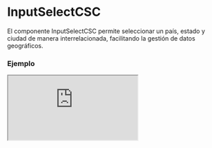 
# InputSelectCSC

El componente InputSelectCSC permite seleccionar un país, estado y ciudad de manera interrelacionada, facilitando la gestión de datos geográficos.

### Ejemplo

<Iframe minHeightIframe="30dvh" src="https://fenextjs-component-storybook.vercel.app/iframe.html?args=&id=input-inputselectcsc--index&viewMode=story" />

### Importacion

Para importar el componente InputSelectCSC, se puede hacer desde fenextjs

```tsx copy
import { InputSelectCSC } from "fenextjs";
```

### Parametros

| Parametro | Tipo | Requerido | Default | Descripcion |
| --------- | ---- | --------- | ------- | ----------- |
| classNameSelectCSC | string | no |  | Clase CSS personalizada para el select. |
| useContainer | boolean | no | true | Define si el componente se envuelve en un contenedor `div`. |
| country | InputCSCProps | no |  | Propiedades del campo de selección para el país, incluyendo `label` y `placeholder`. |
| state | InputCSCProps | no |  | Propiedades del campo de selección para el estado, incluyendo `label` y `placeholder`. |
| city | InputCSCProps | no |  | Propiedades del campo de selección para la ciudad, incluyendo `label` y `placeholder`. |
| defaultValueJsonString | string | no |  | Valor por defecto en formato JSON para inicializar el select. |
| valueJsonString | string | no |  | Valor actual en formato JSON. |
| onChangeJsonString | function | no |  | Función de cambio que devuelve el valor seleccionado en formato JSON. |
| parseJson_to_String | function | no |  | Función para convertir JSON a string. |
| parseString_to_Json | function | no |  | Función para convertir string a JSON. |

### Storybook

Para ver el storybook del componente lo puede hacer con este [link](https://fenextjs-component-storybook.vercel.app/?path=/story/input-inputselectcsc--index)

### Usos

- Selección de país, estado y ciudad

```tsx copy

<InputSelectCSC />
```

- InputSelectCSC con valores predeterminados

```tsx copy

<InputSelectCSC
    valueJsonString='{"country": "US", "state": "CA", "city": "Los Angeles"}'
    onChangeJsonString={(value) => console.log(value)}
/>
```

